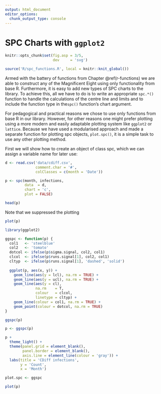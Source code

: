 ```yaml
---
output: html_document
editor_options: 
  chunk_output_type: console
---
```

# SPC Charts with `ggplot2` {#ggplot}

```r
knitr::opts_chunk$set(fig.asp = 3/5,
                      dev     = 'svg')

source('R/spc_functions.R', local = knitr::knit_global())
```

Armed with the battery of functions from Chapter \@ref(r-functions) we are able to construct any of the Magnificent Eight using only functionality from base R. Furthermore, it is easy to add new types of SPC charts to the library. To achieve this, all we have to do is to write an appropriate `spc.*()` function to handle the calculations of the centre line and limits and to include the function type in the`spc()` function's chart argument.

For pedagogical and practical reasons we chose to use only functions from base R in our library. However, for other reasons one might prefer plotting using a more modern and easily adaptable plotting system like `ggplot2` or `lattice`. Because we have used a modularised approach and made a separate function for plotting spc objects, `plot.spc()`, it is a simple task to use any other plotting method.

First we will show how to create an object of class spc, which we can assign a variable name for later use:

```r
d <- read.csv('data/cdiff.csv',
              comment.char = '#',
              colClasses = c(month = 'Date'))

p <- spc(month, infections,
         data  = d,
         chart = 'c',
         plot = FALSE)

head(p)
```

Note that we suppressed the plotting

```r
plot(p)
```

```r
library(ggplot2)

ggspc <- function(p) {
  col1   <- 'steelblue'
  col2   <- 'tomato'
  dotcol <- ifelse(p$sigma.signal, col2, col1)
  clcol  <- ifelse(p$runs.signal[1], col2, col1)
  cltyp  <- ifelse(p$runs.signal[1], 'dashed', 'solid')
  
  ggplot(p, aes(x, y)) +
    geom_line(aes(y = lcl), na.rm = TRUE) +
    geom_line(aes(y = ucl), na.rm = TRUE) +
    geom_line(aes(y = cl),
              na.rm    = T,
              colour   = clcol,
              linetype = cltyp) +
    geom_line(colour = col1, na.rm = TRUE) +
    geom_point(colour = dotcol, na.rm = TRUE)
}

ggspc(p)
```

```r
p <- ggspc(p)

p +
  theme_light() +
  theme(panel.grid = element_blank(),
        panel.border = element_blank(),
        axis.line = element_line(colour = 'gray')) +
  labs(title = 'CDiff infections',
       y = 'Count',
       x = 'Month')
```

```r
plot.spc <- ggspc

plot(p)
```

